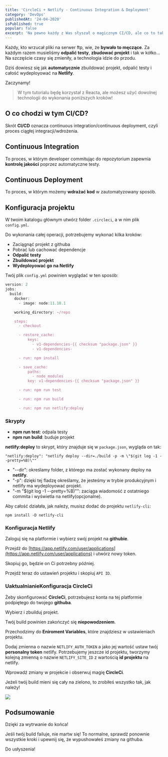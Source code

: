 ```yaml
---
title: 'CircleCi + Netlify - Continuous Integration & Deployment'
category: 'DevOps'
publishedAt: '24-04-2020'
isPublished: true
popular: false
excerpt: 'Na pewno każdy z Was słyszał o magicznym CI/CD, ale co to takiego, z czym się to je i dlaczego zaoszczędzi Ci to mnóstwo czasu?'
---
```


Każdy, kto wrzucał pliki na serwer ftp, wie, że **bywało to męczące**. Za każdym razem musieliśmy **odpalić testy**, **zbudować projekt** i tak w kółko... Na szczęście czasy się zmieniły, a technologia idzie do przodu.

Dziś dowiesz się jak **automatycznie** zbuildować projekt, odpalić testy i całość wydeployować na **Netlify**.

Zaczynamy!

> W tym tutorialu będę korzystał z Reacta, ale możesz użyć dowolnej technologii do wykonania poniższych kroków!

## O co chodzi w tym CI/CD?

Skrót **CI/CD** oznacza continuous integration/continuous deployment, czyli proces ciągłej integracji/wdrożenia.

## Continuous Integration

To proces, w którym developer commitując do repozytorium zapewnia **kontrolę jakości** poprzez automatyczne testy.

## Continuous Deployment

To proces, w którym możemy **wdrażać kod** w zautomatyzowany sposób.

## Konfiguracja projektu

W twoim katalogu głównym utwórz folder `.circleci`, a w nim plik `config.yml`.

Do wykonania całej operacji, potrzebujemy wykonać kilka kroków:

- Zaciągnąć projekt z githuba
- Pobrać lub cachować dependencje
- **Odpalić testy**
- **Zbuildować projekt**
- **Wydeployować go na Netlify**

Twój plik `config.yml` powinien wyglądać w ten sposób:

```js
version: 2
jobs:
  build:
    docker:
      - image: node:11.10.1

    working_directory: ~/repo

    steps:
      - checkout

      - restore_cache:
          keys:
            - v1-dependencies-{{ checksum "package.json" }}
            - v1-dependencies-

      - run: npm install

      - save_cache:
          paths:
            - node_modules
          key: v1-dependencies-{{ checksum "package.json" }}

      - run: npm run test

      - run: npm run build

      - run: npm run netlify:deploy
```

### Skrypty

- **npm run test**: odpala testy
- **npm run build**: buduje projekt

**netlify:deploy** to skrypt, który znajduje się w `package.json`, wygląda on tak:

```
"netlify:deploy": "netlify deploy --dir=./build -p -m \"$(git log -1 --pretty=%B)\""
```

- "--dir": określamy folder, z którego ma zostać wykonany deploy na **netlify**.
- "-p": dzięki tej fladzę określamy, że jesteśmy w trybie produkcyjnym i netlify ma wydeployować projekt.
- "-m \"\$(git log -1 --pretty=%B)\"": zaciąga wiadomość z ostatniego commita i wyświetla na netlify(opcjonalne).

Aby całość działała, jak należy, musisz dodać do projektu `netlify-cli`:

```
npm install -D netlify-cli
```

### Konfiguracja Netlify

Zaloguj się na platformie i wybierz swój projekt na **githubie**.

Przejdź do [https://app.netlify.com/user/applications](https://app.netlify.com/user/applications) i utwórz nowy token.

Skopiuj go, będzie on Ci potrzebny później.

Przejdź teraz do ustawień projektu i skopiuj `API ID`.

### UaktualnianieKonfiguracja CircleCi

Żeby skonfigurować **CircleCi**, potrzebujesz konta na tej platformie podpiętego do twojego **githuba**.

Wybierz i zbuilduj projekt.

Twój build powinien zakończyć się **niepowodzeniem**.

Przechodzimy do **Eniroment Variables**, które znajdziesz w ustawieniach projektu.

Dodaj zmienna o nazwie `NETLIFY_AUTH_TOKEN` a jako jej wartość ustaw twój **personalny token** netlify.
Potrzebujemy jeszcze id projektu, tworzymy kolejną zmienną o nazwie `NETLIFY_SITE_ID` z wartością **id projektu** na netlify.

Wprowadź zmiany w projekcie i obserwuj magię **CircleCi**.

Jeżeli twój build mieni się cały na zielono, to zrobiłeś wszystko tak, jak należy!

![](../images/ci-test.png)

## Podsumowanie

Dzięki za wytrwanie do końca!

Jeśli twój build failuje, nie martw się! To normalne, sprawdź ponownie wszystkie kroki i upewnij się, że wypushowałeś zmiany na githuba.

Do usłyszenia!
